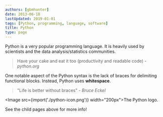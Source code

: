 ```yaml
---
authors: [gbmhunter]
date: 2013-06-18
lastUpdated: 2019-01-01
tags: [Python, programming, language, software]
title: Python
type: page
---
```


Python is a very popular programming language. It is heavily used by scientists and the data analysis/statistics communities.
 
> Have your cake and eat it too (productivity and readable code) - _python.org_

One notable aspect of the Python syntax is the lack of braces for delimiting functional blocks. Instead, Python uses **whitespace**.

> "Life is better without braces" - _Bruce Eckel_

<Image src={import('./python-icon.png')} width="200px">The Python logo.</Image>

See the child pages above for more info!

